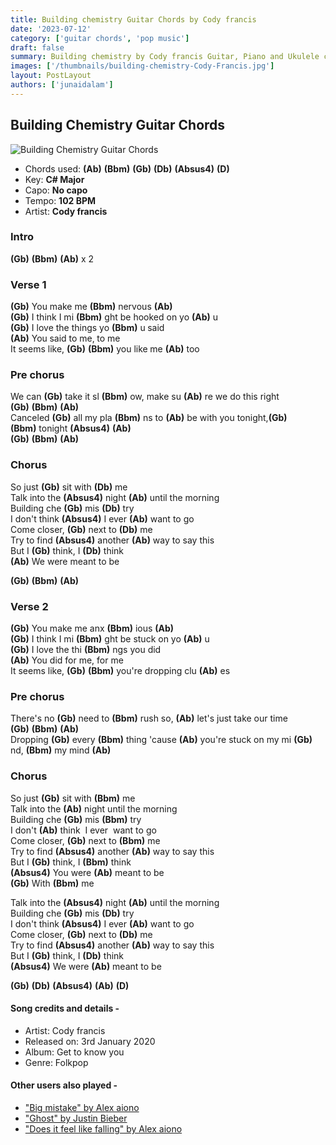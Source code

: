 ```yaml
---
title: Building chemistry Guitar Chords by Cody francis
date: '2023-07-12'
category: ['guitar chords', 'pop music']
draft: false
summary: Building chemistry by Cody francis Guitar, Piano and Ukulele chords,Chords used – (Ab) (Bbm) (Gb) (Db) (Absus4) (D) , Capo – No capo, Key – C# Major.
images: ['/thumbnails/building-chemistry-Cody-Francis.jpg']
layout: PostLayout
authors: ['junaidalam']
---
```


## Building Chemistry Guitar Chords

![Building Chemistry Guitar Chords](/thumbnails/building-chemistry-Cody-Francis.jpg)

- Chords used: **(Ab)** **(Bbm)** **(Gb)** **(Db)** **(Absus4)** **(D)**
- Key: **C# Major**
- Capo: **No capo**
- Tempo: **102 BPM**
- Artist: **Cody francis**

### Intro

**(Gb)** **(Bbm)** **(Ab)** x 2

### Verse 1

**(Gb)** You make me **(Bbm)** nervous **(Ab)**\
**(Gb)** I think I mi **(Bbm)** ght be hooked on yo **(Ab)** u\
**(Gb)** I love the things yo **(Bbm)** u said\
**(Ab)** You said to me, to me\
It seems like, **(Gb)** **(Bbm)** you like me **(Ab)** too

### Pre chorus

We can **(Gb)** take it sl **(Bbm)** ow, make su **(Ab)** re we do this right \
**(Gb)** **(Bbm)** **(Ab)**\
Canceled **(Gb)** all my pla **(Bbm)** ns to **(Ab)** be with you tonight,**(Gb)** \
**(Bbm)** tonight **(Absus4)** **(Ab)**\
**(Gb)** **(Bbm)** **(Ab)**

### Chorus

So just **(Gb)** sit with **(Db)** me\
Talk into the **(Absus4)** night **(Ab)** until the morning\
Building che **(Gb)** mis **(Db)** try\
I don't think **(Absus4)** I ever **(Ab)** want to go\
Come closer, **(Gb)** next to **(Db)** me\
Try to find **(Absus4)** another **(Ab)** way to say this\
But I **(Gb)** think, I **(Db)** think\
**(Ab)** We were meant to be

**(Gb)** **(Bbm)** **(Ab)**

### Verse 2

**(Gb)** You make me anx **(Bbm)** ious **(Ab)**\
**(Gb)** I think I mi **(Bbm)** ght be stuck on yo **(Ab)** u\
**(Gb)** I love the thi **(Bbm)** ngs you did\
**(Ab)** You did for me, for me\
It seems like, **(Gb)** **(Bbm)** you're dropping clu **(Ab)** es

### Pre chorus

There's no **(Gb)** need to **(Bbm)** rush so, **(Ab)** let's just take our time\
**(Gb)** **(Bbm)** **(Ab)**\
Dropping **(Gb)** every **(Bbm)** thing 'cause **(Ab)** you're stuck on my mi **(Gb)** nd, **(Bbm)** my mind **(Ab)**

### Chorus

So just **(Gb)** sit with **(Bbm)** me\
Talk into the **(Ab)** night until the morning\
Building che **(Gb)** mis **(Bbm)** try\
I don't **(Ab)** think  I ever  want to go\
Come closer, **(Gb)** next to **(Bbm)** me\
Try to find **(Absus4)** another **(Ab)** way to say this\
But I **(Gb)** think, I **(Bbm)** think\
**(Absus4)** You were **(Ab)** meant to be\
**(Gb)** With **(Bbm)** me

Talk into the **(Absus4)** night **(Ab)** until the morning\
Building che **(Gb)** mis **(Db)** try\
I don't think **(Absus4)** I ever **(Ab)** want to go\
Come closer, **(Gb)** next to **(Db)** me\
Try to find **(Absus4)** another **(Ab)** way to say this\
But I **(Gb)** think, I **(Db)** think\
**(Absus4)** We were **(Ab)** meant to be

**(Gb)** **(Db)** **(Absus4)** **(Ab)** **(D)**

#### Song credits and details -

- Artist: Cody francis
- Released on: 3rd January 2020
- Album: Get to know you
- Genre: Folkpop

#### Other users also played -

- ["Big mistake" by Alex aiono](https://www.chordsco.com/chords/big-mistake-guitar-chords-by-alex-aiono)
- ["Ghost" by Justin Bieber](https://www.chordsco.com/chords/ghost-guitar-chords-by-justin-bieber)
- ["Does it feel like falling" by Alex aiono](https://www.chordsco.com/chords/does-it-feel-like-falling-guitar-chords-by-alex-aiono)
